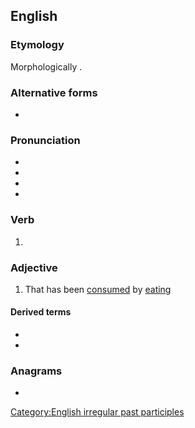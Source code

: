 ==English==

===Etymology===
Morphologically {{suffix|en|eat|en}}.

===Alternative forms===
* {{l|en|etten}} {{q|colloquial/dialectal}}

===Pronunciation===
* {{IPA|en|/ˈiːt(ə)n/|[ˈiːʔn̩]}}
* {{audio|en|en-us-eaten.ogg|Audio (US)}}
* {{rhymes|en|iːtən|s=2}}
* {{homophones|en|Eaton|Eton|eating}}

===Verb===
{{head|en|verb form}}

# {{inflection of|en|eat||past|part}}

===Adjective===
{{en-adj}}

# {{lb|en|especially in combination}} That has been [[consumed]] by [[eating]]

====Derived terms====
* {{l|en|half-eaten}}
* {{l|en|uneaten}}

===Anagrams===
* {{anagrams|en|a=aeent|atene|enate}}

[[Category:English irregular past participles]]